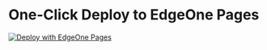 # One-Click Deploy to EdgeOne Pages
[![Deploy with EdgeOne Pages](https://cdnstatic.tencentcs.com/edgeone/pages/deploy.svg)](https://edgeone.ai/pages/new?template=saas-starter)